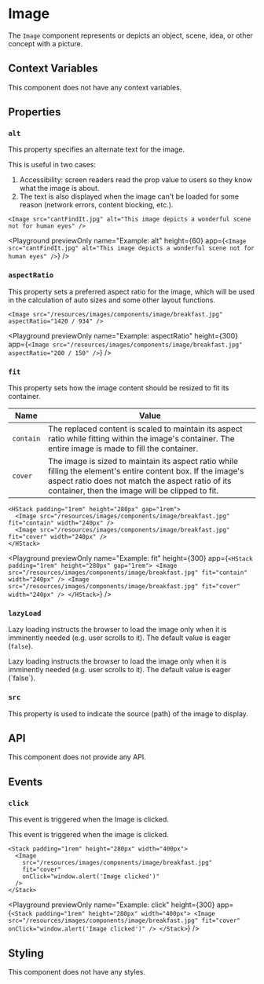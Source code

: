 
# Image

The `Image` component represents or depicts an object, scene, idea, or other concept with a picture.

## Context Variables

This component does not have any context variables.

## Properties

### `alt`

This property specifies an alternate text for the image.

This is useful in two cases:
1. Accessibility: screen readers read the prop value to users so they know what the image is about.
2. The text is also displayed when the image can't be loaded for some reason (network errors, content blocking, etc.).

```ueml copy
<Image src="cantFindIt.jpg" alt="This image depicts a wonderful scene not for human eyes" />
```

<Playground
  previewOnly
  name="Example: alt"
  height={60}
  app={`<Image src="cantFindIt.jpg" alt="This image depicts a wonderful scene not for human eyes" />`}
/>

### `aspectRatio`

This property sets a preferred aspect ratio for the image, which will be used in the calculation of auto sizes and some other layout functions.

```ueml copy
<Image src="/resources/images/components/image/breakfast.jpg" aspectRatio="1420 / 934" />
```

<Playground
  previewOnly
  name="Example: aspectRatio"
  height={300}
  app={` <Image src="/resources/images/components/image/breakfast.jpg" aspectRatio="200 / 150" /> `}
/>

### `fit`

This property sets how the image content should be resized to fit its container.

| Name      | Value |
| --------- | ----- |
| `contain` | The replaced content is scaled to maintain its aspect ratio while fitting within the image's container. The entire image is made to fill the container. |
| `cover`   | The image is sized to maintain its aspect ratio while filling the element's entire content box. If the image's aspect ratio does not match the aspect ratio of its container, then the image will be clipped to fit. |

```ueml copy /fit/
<HStack padding="1rem" height="280px" gap="1rem">
  <Image src="/resources/images/components/image/breakfast.jpg" fit="contain" width="240px" />
  <Image src="/resources/images/components/image/breakfast.jpg" fit="cover" width="240px" />
</HStack>
```

<Playground
  previewOnly
  name="Example: fit"
  height={300}
  app={`
  <HStack padding="1rem" height="280px" gap="1rem">
    <Image src="/resources/images/components/image/breakfast.jpg" fit="contain" width="240px" />
    <Image src="/resources/images/components/image/breakfast.jpg" fit="cover" width="240px" />
  </HStack>
  `}
/>

### `lazyLoad`

Lazy loading instructs the browser to load the image only when it is imminently needed (e.g. user scrolls to it). The default value is eager (`false`).

Lazy loading instructs the browser to load the image only when it is imminently needed (e.g. user scrolls to it).
The default value is eager (\`false\`).

### `src`

This property is used to indicate the source (path) of the image to display.

## API

This component does not provide any API.

## Events

### `click`

This event is triggered when the Image is clicked.

This event is triggered when the image is clicked.

```ueml copy {5}
<Stack padding="1rem" height="280px" width="400px">
  <Image
    src="/resources/images/components/image/breakfast.jpg"
    fit="cover"
    onClick="window.alert('Image clicked')"
  />
</Stack>
```

<Playground
  previewOnly
  name="Example: click"
  height={300}
  app={`
  <Stack padding="1rem" height="280px" width="400px">
    <Image
      src="/resources/images/components/image/breakfast.jpg"
      fit="cover"
      onClick="window.alert('Image clicked')"
    />
  </Stack>
  `}
/>

## Styling

This component does not have any styles.
